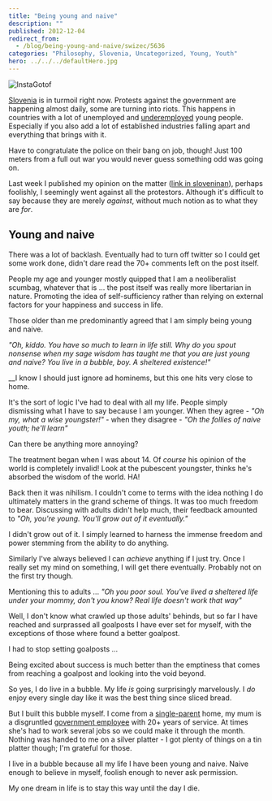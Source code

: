 ```yaml
---
title: "Being young and naive"
description: ""
published: 2012-12-04
redirect_from:
  - /blog/being-young-and-naive/swizec/5636
categories: "Philosophy, Slovenia, Uncategorized, Young, Youth"
hero: ../../../defaultHero.jpg
---
```


![InstaGotof](https://swizec.com/wp-content/uploads/2012/12/Screen-Shot-2012-12-04-at-12.47.42-PM.png)

[Slovenia](<http://maps.google.com/maps?ll=46.05,14.5&spn=10.0,10.0&q=46.05,14.5 (Slovenia)&t=h>) is in turmoil right now. Protests against the government are happening almost daily, some are turning into riots. This happens in countries with a lot of unemployed and [underemployed](http://en.wikipedia.org/wiki/Underemployment) young people. Especially if you also add a lot of established industries falling apart and everything that brings with it.

Have to congratulate the police on their bang on job, though! Just 100 meters from a full out war you would never guess something odd was going on.

Last week I published my opinion on the matter ([link in sloveninan](http://www.had.si/blog/2012/12/01/vsi-pizdakajo-nihce-ne-bi-delal/)), perhaps foolishly, I seemingly went against all the protestors. Although it's difficult to say because they are merely _against_, without much notion as to what they are _for_.

## Young and naive

There was a lot of backlash. Eventually had to turn off twitter so I could get some work done, didn't dare read the 70+ comments left on the post itself.

People my age and younger mostly quipped that I am a neoliberalist scumbag, whatever that is ... the post itself was really more libertarian in nature. Promoting the idea of self-sufficiency rather than relying on external factors for your happiness and success in life.

Those older than me predominantly agreed that I am simply being young and naive.

_"Oh, kiddo. You have so much to learn in life still. Why do you spout nonsense when my sage wisdom has taught me that you are just young and naive? You live in a bubble, boy. A sheltered existence!"_

\_\_I know I should just ignore ad hominems, but this one hits very close to home.

It's the sort of logic I've had to deal with all my life. People simply dismissing what I have to say because I am younger. When they agree - _"Oh my, what a wise youngster!"_ - when they disagree - _"Oh the follies of naive youth; he'll learn"_

Can there be anything more annoying?

The treatment began when I was about 14. Of _course_ his opinion of the world is completely invalid! Look at the pubescent youngster, thinks he's absorbed the wisdom of the world. HA!

Back then it was nihilism. I couldn't come to terms with the idea nothing I do ultimately matters in the grand scheme of things. It was too much freedom to bear. Discussing with adults didn't help much, their feedback amounted to _"Oh, you're young. You'll grow out of it eventually."_

I didn't grow out of it. I simply learned to harness the immense freedom and power stemming from the ability to do anything.

Similarly I've always believed I can _achieve_ anything if I just try. Once I really set my mind on something, I will get there eventually. Probably not on the first try though.

Mentioning this to adults ... _"Oh you poor soul. You've lived a sheltered life under your mommy, don't you know? Real life doesn't work that way"_

Well, I don't know what crawled up those adults' behinds, but so far I have reached and surprassed all goalposts I have ever set for myself, with the exceptions of those where found a better goalpost.

I had to stop setting goalposts ...

Being excited about success is much better than the emptiness that comes from reaching a goalpost and looking into the void beyond.

So yes, I do live in a bubble. My life _is_ going surprisingly marvelously. I _do_ enjoy every single day like it was the best thing since sliced bread.

But I built this bubble myself. I come from a [single-parent](http://en.wikipedia.org/wiki/Single_parent) home, my mum is a disgruntled [government employee](http://en.wikipedia.org/wiki/Civil_service ) with 20+ years of service. At times she's had to work several jobs so we could make it through the month. Nothing was handed to me on a silver platter - I got plenty of things on a tin platter though; I'm grateful for those.

I live in a bubble because all my life I have been young and naive. Naive enough to believe in myself, foolish enough to never ask permission.

My one dream in life is to stay this way until the day I die.